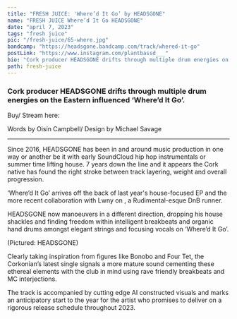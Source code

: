 ---
title: "FRESH JUICE: 'Where’d It Go’ by HEADSGONE"
name: "FRESH JUICE Where’d It Go HEADSGONE"
date: "april 7, 2023"
tags: "fresh juice"
pic: "/fresh-juice/65-where.jpg"
bandcamp: "https://headsgone.bandcamp.com/track/whered-it-go"
postLink: "https://www.instagram.com/plantbassd___"
bio: "Cork producer HEADSGONE drifts through multiple drum energies on the Eastern influenced ‘Where’d It Go’. "
path: fresh-juice
---

### Cork producer HEADSGONE drifts through multiple drum energies on the Eastern influenced ‘Where’d It Go’.

Buy/ Stream here: <HoverLink url="headsgone.bandcamp.com/track/whered-it-go" inline external />

<Picture src="/fresh-juice/65-headsgone.jpg" alt="Where'd it go album art" size={1200} />
<p className="smallText">Words by Oisín Campbell/ Design by Michael Savage</p>

<hr />

Since 2016, HEADSGONE has been in and around music production in one way or another be it with early SoundCloud hip hop instrumentals or summer time lifting house. 7 years down the line and it appears the Cork native has found the right stroke between track layering, weight and overall progression.

‘Where’d It Go’ arrives off the back of last year's house-focused <HoverLink url="soundcloud.com/headsgone/headsgone-360-modded-master" name="‘360’" inline external /> EP and the more recent collaboration with Lwny on <HoverLink url="open.spotify.com/track/45iy9utPsCxWmtFmoYBK0B" name="'Drive Me Crazy'" inline external />, a Rudimental-esque DnB runner.

HEADSGONE now manoeuvers in a different direction, dropping his house shackles and finding freedom within intelligent breakbeats and organic hand drums amongst elegant strings and focusing vocals on ‘Where’d It Go’.

<Picture src="/fresh-juice/65-cork.jpg" alt="HEADSGONE cover pic" size={1200} />
<p className="smallText">(Pictured: HEADSGONE)</p>

Clearly taking inspiration from figures like Bonobo and Four Tet, the Corkonian’s latest single signals a more mature sound cementing these ethereal elements with the club in mind using rave friendly breakbeats and MC interjections.

The track is accompanied by cutting edge AI constructed visuals <HoverLink url="www.youtube.com/shorts/eGyUfj9fVJA" inline external name="(See Here)"/> and marks an anticipatory start to the year for the artist who promises to deliver on a rigorous release schedule throughout 2023.
